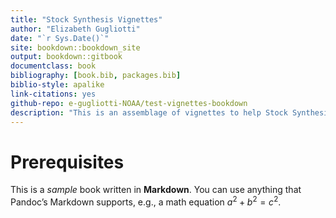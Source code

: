 ```yaml
--- 
title: "Stock Synthesis Vignettes"
author: "Elizabeth Gugliotti"
date: "`r Sys.Date()`"
site: bookdown::bookdown_site
output: bookdown::gitbook
documentclass: book
bibliography: [book.bib, packages.bib]
biblio-style: apalike
link-citations: yes
github-repo: e-gugliotti-NOAA/test-vignettes-bookdown
description: "This is an assemblage of vignettes to help Stock Synthesis users."
---
```


# Prerequisites {-}

This is a _sample_ book written in **Markdown**. You can use anything that Pandoc's Markdown supports, e.g., a math equation $a^2 + b^2 = c^2$.
